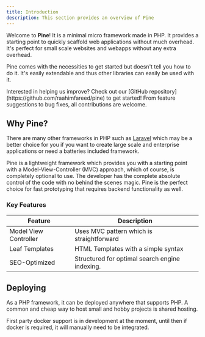 ```yaml
---
title: Introduction
description: This section provides an overview of Pine
---
```


Welcome to **Pine**! It is a minimal micro framework made in PHP. It provides a starting point to quickly scaffold web applications without much overhead. It's perfect for small scale websites and webapps without any extra overhead.

Pine comes with the necessities to get started but doesn't tell you how to do it. It's easily extendable and thus other libraries can easily be used with it.

<Note title="Contribute"> 
Interested in helping us improve? Check out our [GitHub repository](https://github.com/raahimfareed/pine) to get started! From feature suggestions to bug fixes, all contributions are welcome.
</Note>

## Why Pine?

There are many other frameworks in PHP such as [Laravel](https://laravel.com) which may be a better choice for you if you want to create large scale and enterprise applications or need a batteries included framework.

Pine is a lightweight framework which provides you with a starting point with a Model-View-Controller (MVC) approach, which of course, is completely optional to use. The developer has the complete absolute control of the code with no behind the scenes magic. Pine is the perfect choice for fast prototyping that requires backend functionality as well.

### Key Features

| **Feature**                   | **Description**                                          |
|-------------------------------|----------------------------------------------------------|
| Model View Controller         | Uses MVC pattern which is straightforward                |
| Leaf Templates                | HTML Templates with a simple syntax                      |
| SEO-Optimized                 | Structured for optimal search engine indexing.           |

## Deploying

As a PHP framework, it can be deployed anywhere that supports PHP. A common and cheap way to host small and hobby projects is shared hosting.

<Note title="Info"> 
First party docker support is in development at the moment, until then if docker is required, it will manually need to be integrated.
</Note>
